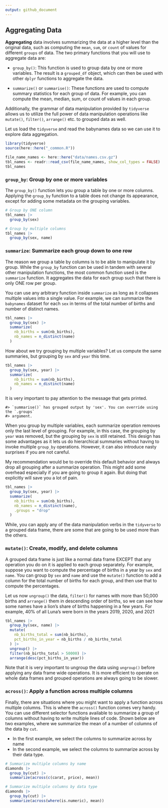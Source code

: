 ```yaml
---
output: github_document
---
```

## Aggregating Data

__Aggregating__ data involves summarizing the data at a higher level than the original data, such as computing the `mean`, `sum`, or `count` of values for different `groups` of data. The two primary functions that you will use to aggregate data are:

- `group_by()`: This function is used to group data by one or more variables. The result is a `grouped_df` object, which can then be used with other `dplyr` functions to aggregate the data.

- `summarize()` or `summarise()`: These functions are used to compute summary statistics for each group of data. For example, you can compute the mean, median, sum, or count of values in each group.

Additionally, the grammar of data manipulation provided by `tidyverse` allows us to utilize the full power of data manipulation operations like `mutate()`, `filter()`, `arrange()` etc. to grouped data as well.


Let us load the `tidyverse` and read the babynames data so we can use it to explore data aggregation.


```r
library(tidyverse)
source(here::here("_common.R"))
```

```r
file_name_names <- here::here("data/names.csv.gz")
tbl_names <- readr::read_csv(file_name_names, show_col_types = FALSE)
tbl_names
```

### `group_by`: Group by one or more variables

The `group_by()` function lets you group a table by one or more columns. Applying the `group_by` function to a table does not change its appearance, except for adding some metadata on the grouping variables.

```r
# Group by ONE column
tbl_names |> 
  group_by(sex)
```

```r
# Group by multiple columns
tbl_names |> 
  group_by(sex, name)
```


### `summarize`: Summarize each group down to one row

The reason we group a table by columns is to be able to manipulate it by group. While the `group_by` function can be used in tandem with several other manipulation functions, the most common function used is the `summarize` function. It aggregates the data for each group such that there is only ONE row per group.

You can use any arbitrary function inside `summarize` as long as it collapses multiple values into a single value. For example, we can summarize the `babynames` dataset for each `sex` in terms of the total number of births and number of distinct names.

```r
tbl_names |> 
  group_by(sex) |> 
  summarize(
    nb_births = sum(nb_births),
    nb_names = n_distinct(name)
  )
```

How about we try grouping by multiple variables? Let us compute the same summaries, but grouping by `sex` and `year` this time.

```r
tbl_names |> 
  group_by(sex, year) |> 
  summarize(
    nb_births = sum(nb_births),
    nb_names = n_distinct(name)
  )
```

It is very important to pay attention to the message that gets printed.

```
#> `summarise()` has grouped output by 'sex'. You can override using the `.groups`
#> argument.
```

When you group by multiple variables, each summarize operation removes only the last level of grouping. For example, in this case, the grouping by `year` was removed, but the grouping by `sex` is still retained. This design has some advantages as it lets us do hierarchical summaries without having to invoke multiple `group_by` operations. However, it can also introduce nasty surprises if you are not careful. 

My recommendation would be to override this default behavior and always drop all grouping after a summarize operation. This might add some overhead especially if you are going to group it again. But doing that explicitly will save you a lot of pain.

```r
tbl_names |> 
  group_by(sex, year) |> 
  summarize(
    nb_births = sum(nb_births),
    nb_names = n_distinct(name),
    .groups = "drop"
  )
```

While, you can apply any of the data manipulation verbs in the `tidyverse` to a grouped data frame, there are some that are going to be used more than the others.

### `mutate()`: Create, modify, and delete columns

A grouped data frame is just like a normal data frame EXCEPT that any operation you do on it is applied to each group separately. For example, suppose you want to compute the percentage of births in a year by `sex` and `name`. You can group by `sex` and `name` and use the `mutate()` function to add a column for the total number of births for each group, and then use that to compute the percentages. 

Let us now `ungroup()` the data, `filter()` for names with more than 50,000 births and `arrange()` them in descending order of births, so we can see how some names have a lion's share of births happening in a few years. For example, 40% of all Luna's were born in the years 2019, 2020, and 2021


```r
tbl_names |> 
  group_by(sex, name) |> 
  mutate(
    nb_births_total = sum(nb_births),
    pct_births_in_year = nb_births / nb_births_total
  ) |> 
  ungroup() |> 
  filter(nb_births_total > 50000) |> 
  arrange(desc(pct_births_in_year))
```

Note that it is very important to ungroup the data using `ungroup()` before applying any data frame wide operations. It is more efficient to operate on whole data frames and grouped operations are always going to be slower.

### `across()`: Apply a function across multiple columns

Finally, there are situations where you might want to apply a function across multiple columns. This is where the `across()` function comes very handy. You can use different selector functions available to summarize a group of columns without having to write multiple lines of code. Shown below are two examples, where we summarize the mean of a number of columns of the data by `cut`.

- In the first example, we select the columns to summarize across by name
- In the second example, we select the columns to summarize across by their data type.

```r
# Summarize multiple columns by name
diamonds |> 
  group_by(cut) |> 
  summarize(across(c(carat, price), mean))

# Summarize multiple columns by data type
diamonds |> 
  group_by(cut) |> 
  summarize(across(where(is.numeric), mean))
```


